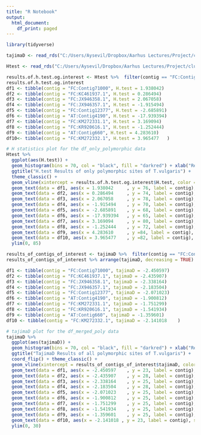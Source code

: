 ---
title: "R Notebook"
output:
  html_document:
    df_print: paged
---
```{r}
library(tidyverse)
```

```{r}
tajimaD <- read_rds("C:/Users/Aysevil/Dropbox/Aarhus Lectures/Project/cluster_files/df_tajimaD_per_contigs.rds")

Htest <- read_rds("C:/Users/Aysevil/Dropbox/Aarhus Lectures/Project/cluster_files/df_theta_stats_per_contigs.rds")
```

```{r}
results.of.h.test.og.interest <- Htest %>%  filter(contig == "FC:Contig71000" | contig == "FC:Contig12377" | contig == "FC:KR920616.1"  | contig == "FC:JX946357.1" | contig == "FC:KM272331.1" |  contig == "FC:KM272332.1" | contig == "FC:JX946358.1" |contig == "AT:Contig4190" |contig == "AT:Contig660"|contig == "FC:KC461937.1" ) %>%  arrange(H.test, decreasing = T)
results.of.h.test.og.interest
df1 <- tibble(contig = "FC:Contig71000", H.test = 1.938042)
df2 <- tibble(contig = "FC:KC461937.1", H.test = 0.286494)
df3 <- tibble(contig = "FC:JX946358.1", H.test = 2.067058)
df4 <- tibble(contig = "FC:JX946357.1", H.test = -1.915494)
df5 <- tibble(contig = "FC:Contig12377", H.test = -2.685891)
df6 <- tibble(contig = "AT:Contig4190", H.test = -17.939394)
df7 <- tibble(contig = "FC:KM272331.1", H.test = 3.169094)
df8 <- tibble(contig = "FC:KR920616.1", H.test = -1.252444)
df9 <- tibble(contig = "AT:Contig660", H.test = 4.283610)
df10<- tibble(contig = "FC:KM272332.1", H.test = 3.965477	)
```

```{r}
# H statistics plot for the df_only_polymorphic data
Htest %>% 
  ggplot(aes(H.test)) +
  geom_histogram(bins = 70, col = "black", fill = "darkred") + xlab("Results of H test") + ylab("Frequency") +
  ggtitle("H.test Results of only polymorphic sites of T.vulgaris") + 
  theme_classic() +
  geom_vline(xintercept = results.of.h.test.og.interest$H.test, color = "grey", linetype = "dashed", size = 0.6) + 
  geom_text(data = df1, aes(x = 1.938042	 , y = 76, label = contig), size = 2, parse = T, col ="darkblue") +
  geom_text(data = df2, aes(x = 0.286494	 , y = 74, label = contig), size = 2, parse = T, col ="darkblue") +
  geom_text(data = df3, aes(x = 2.067058	 , y = 78, label = contig), size = 2, parse = T, col ="darkblue") +
  geom_text(data = df4, aes(x = -1.915494	 , y = 70, label = contig), size = 2, parse = T, col ="darkblue") +
  geom_text(data = df5, aes(x = -2.685891	 , y = 68, label = contig), size = 2, parse = T, col ="darkblue") +
  geom_text(data = df6, aes(x = -17.939394	 , y = 65, label = contig), size = 2, parse = T, col ="darkblue") +
  geom_text(data = df7, aes(x = 3.169094	 , y = 80, label = contig), size = 2, parse = T, col ="darkblue") +
  geom_text(data = df8, aes(x = -1.252444	 , y = 72, label = contig), size = 2, parse = T, col ="darkblue") +
  geom_text(data = df9, aes(x = 4.283610	 , y =84, label = contig), size = 2, parse = T, col ="darkblue") + 
  geom_text(data = df10, aes(x = 3.965477	 , y =82, label = contig), size = 2, parse = T, col ="darkblue") +
  ylim(0, 85)
```

```{r}
results_of_contigs_of_interest <- tajimaD %>%  filter(contig == "FC:Contig71000" | contig == "FC:Contig12377" | contig == "FC:KR920616.1"  | contig == "FC:JX946357.1"  |contig == "FC:KM272331.1" | contig == "FC:KM272332.1"   | contig == "FC:JX946358.1" |contig == "AT:Contig4190" |contig == "AT:Contig660"|contig == "FC:KC461937.1" )
results_of_contigs_of_interest %>% arrange(tajimaD, decreasing = TRUE)

df1 <- tibble(contig = "FC:Contig71000", tajimaD = -2.450597)
df2 <- tibble(contig = "FC:KC461937.1", tajimaD = -2.435907)
df3 <- tibble(contig = "FC:JX946358.1", tajimaD = -2.338164)
df4 <- tibble(contig = "FC:JX946357.1", tajimaD = -2.183504)
df5 <- tibble(contig = "FC:Contig12377", tajimaD = -2.071023)
df6 <- tibble(contig = "AT:Contig4190", tajimaD = -1.900812)
df7 <- tibble(contig = "FC:KM272331.1", tajimaD = -1.751299)
df8 <- tibble(contig = "FC:KR920616.1", tajimaD = -1.541934)
df9 <- tibble(contig = "AT:Contig660", tajimaD = -1.359601)
df10 <- tibble(contig = "FC:KM272332.1", tajimaD = -2.141018	)
```

```{r}
# tajimaD plot for the df_merged_poly data
tajimaD %>% 
  ggplot(aes(tajimaD)) +
  geom_histogram(bins = 70, col = "black", fill = "darkred") + xlab("Results of Tajima'D test") + ylab("Frequency") +
  ggtitle("TajimaD Results of all polymorphic sites of T.vulgaris") + 
  coord_flip() + theme_classic() + 
  geom_vline(xintercept = results_of_contigs_of_interest$tajimaD, color = "grey", linetype = "dashed", size = 0.8) + 
  geom_text(data = df1, aes(x = -2.450597	 , y = 23, label = contig), size = 3, parse = T, col ="darkblue") +
  geom_text(data = df2, aes(x = -2.435907	 , y = 28, label = contig), size = 3, parse = T, col ="darkblue") +
  geom_text(data = df3, aes(x = -2.338164	 , y = 25, label = contig), size = 3, parse = T, col ="darkblue") +
  geom_text(data = df4, aes(x = -2.183504	 , y = 28, label = contig), size = 3, parse = T, col ="darkblue") +
  geom_text(data = df5, aes(x = -2.071023	 , y = 25, label = contig), size = 3, parse = T, col ="darkblue") +
  geom_text(data = df6, aes(x = -1.900812	 , y = 25, label = contig), size = 3, parse = T, col ="darkblue") +
  geom_text(data = df7, aes(x = -1.751299	 , y = 25, label = contig), size = 3, parse = T, col ="darkblue") +
  geom_text(data = df8, aes(x = -1.541934	 , y = 25, label = contig), size = 3, parse = T, col ="darkblue") +
  geom_text(data = df9, aes(x = -1.359601	 , y = 25, label = contig), size = 3, parse = T, col ="darkblue") + 
  geom_text(data = df10, aes(x = -2.141018 , y = 23, label = contig), size = 3, parse = T, col ="darkblue") +
  ylim(0, 30)
```

